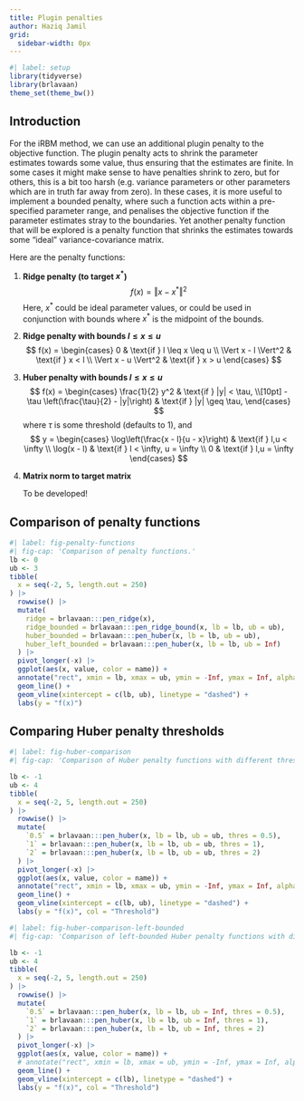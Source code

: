 ```yaml
---
title: Plugin penalties
author: Haziq Jamil
grid:
  sidebar-width: 0px
---
```


```r
#| label: setup
library(tidyverse)
library(brlavaan)
theme_set(theme_bw())
```

## Introduction

For the iRBM method, we can use an additional plugin penalty to the objective function. 
The plugin penalty acts to shrink the parameter estimates towards some value, thus ensuring that the estimates are finite.
In some cases it might make sense to have penalties shrink to zero, but for others, this is a bit too harsh (e.g. variance parameters or other parameters which are in truth far away from zero).
In these cases, it is more useful to implement a bounded penalty, where such a function acts within a pre-specified parameter range, and penalises the objective function if the parameter estimates stray to the boundaries.
Yet another penalty function that will be explored is a penalty function that shrinks the estimates towards some "ideal" variance-covariance matrix.

Here are the penalty functions:

1. **Ridge penalty (to target $x^*$)**
$$
f(x) = \Vert x - x^* \Vert^2
$$
   Here, $x^*$ could be ideal parameter values, or could be used in conjunction with bounds where $x^*$ is the midpoint of the bounds.

2. **Ridge penalty with bounds $l \leq x \leq u$**
$$
f(x) = \begin{cases}
0 & \text{if } l \leq x \leq u \\
\Vert x - l \Vert^2 & \text{if } x < l \\
\Vert x - u \Vert^2 & \text{if } x > u
\end{cases}
$$

3. **Huber penalty with bounds $l \leq x \leq u$**
$$
f(x) =  \begin{cases} 
\frac{1}{2} y^2 & \text{if } |y| < \tau, \\[10pt]
-\tau \left(\frac{\tau}{2} - |y|\right) & \text{if } |y| \geq \tau,
\end{cases}
$$
where $\tau$ is some threshold (defaults to 1), and 
$$
y =
\begin{cases} 
\log\left(\frac{x - l}{u - x}\right) & \text{if } l,u < \infty \\
\log(x - l) & \text{if } l < \infty, u = \infty \\
0 & \text{if } l,u = \infty
\end{cases}
$$

4. **Matrix norm to target matrix**
   
   To be developed!


## Comparison of penalty functions

```r
#| label: fig-penalty-functions
#| fig-cap: 'Comparison of penalty functions.'
lb <- 0
ub <- 3
tibble(
  x = seq(-2, 5, length.out = 250)
) |>
  rowwise() |>
  mutate(
    ridge = brlavaan:::pen_ridge(x),
    ridge_bounded = brlavaan:::pen_ridge_bound(x, lb = lb, ub = ub),
    huber_bounded = brlavaan:::pen_huber(x, lb = lb, ub = ub),
    huber_left_bounded = brlavaan:::pen_huber(x, lb = lb, ub = Inf)
  ) |> 
  pivot_longer(-x) |>
  ggplot(aes(x, value, color = name)) +
  annotate("rect", xmin = lb, xmax = ub, ymin = -Inf, ymax = Inf, alpha = 0.2) +
  geom_line() +
  geom_vline(xintercept = c(lb, ub), linetype = "dashed") +
  labs(y = "f(x)")
```

## Comparing Huber penalty thresholds

```r
#| label: fig-huber-comparison
#| fig-cap: 'Comparison of Huber penalty functions with different thresholds.'

lb <- -1
ub <- 4
tibble(
  x = seq(-2, 5, length.out = 250)
) |>
  rowwise() |>
  mutate(
    `0.5` = brlavaan:::pen_huber(x, lb = lb, ub = ub, thres = 0.5),
    `1` = brlavaan:::pen_huber(x, lb = lb, ub = ub, thres = 1),
    `2` = brlavaan:::pen_huber(x, lb = lb, ub = ub, thres = 2)
  ) |> 
  pivot_longer(-x) |>
  ggplot(aes(x, value, color = name)) +
  annotate("rect", xmin = lb, xmax = ub, ymin = -Inf, ymax = Inf, alpha = 0.2) +
  geom_line() +
  geom_vline(xintercept = c(lb, ub), linetype = "dashed") +
  labs(y = "f(x)", col = "Threshold")
```


```r
#| label: fig-huber-comparison-left-bounded
#| fig-cap: 'Comparison of left-bounded Huber penalty functions with different thresholds.'

lb <- -1
ub <- 4
tibble(
  x = seq(-2, 5, length.out = 250)
) |>
  rowwise() |>
  mutate(
    `0.5` = brlavaan:::pen_huber(x, lb = lb, ub = Inf, thres = 0.5),
    `1` = brlavaan:::pen_huber(x, lb = lb, ub = Inf, thres = 1),
    `2` = brlavaan:::pen_huber(x, lb = lb, ub = Inf, thres = 2)
  ) |> 
  pivot_longer(-x) |>
  ggplot(aes(x, value, color = name)) +
  # annotate("rect", xmin = lb, xmax = ub, ymin = -Inf, ymax = Inf, alpha = 0.2) +
  geom_line() +
  geom_vline(xintercept = c(lb), linetype = "dashed") +
  labs(y = "f(x)", col = "Threshold")
```
